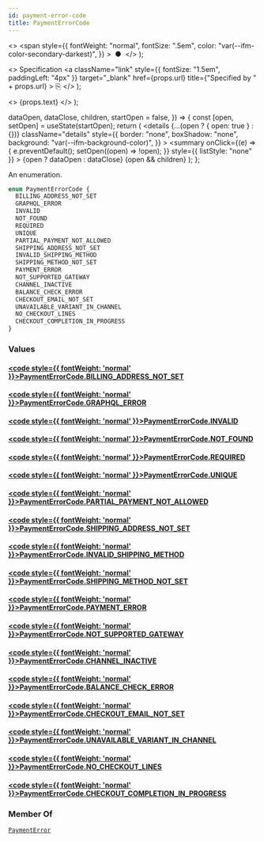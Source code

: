```yaml
---
id: payment-error-code
title: PaymentErrorCode
---
```


  <>
    <span
      style={{
        fontWeight: "normal",
        fontSize: ".5em",
        color: "var(--ifm-color-secondary-darkest)",
      }}
    >
      &nbsp;●&nbsp;
    </span>
  </>
);

  <>
    Specification
    <a
      className="link"
      style={{ fontSize: "1.5em", paddingLeft: "4px" }}
      target="\_blank"
      href={props.url}
      title={"Specified by " + props.url}
    >
      ⎘
    </a>
  </>
);

  <>
    <span className={props.class}>{props.text}</span>
  </>
);


  dataOpen,
  dataClose,
  children,
  startOpen = false,
}) => {
  const [open, setOpen] = useState(startOpen);
  return (
    <details
      {...(open ? { open: true } : {})}
      className="details"
      style={{
        border: "none",
        boxShadow: "none",
        background: "var(--ifm-background-color)",
      }}
    >
      <summary
        onClick={(e) => {
          e.preventDefault();
          setOpen((open) => !open);
        }}
        style={{ listStyle: "none" }}
      >
        {open ? dataOpen : dataClose}
      </summary>
      {open && children}
    </details>
  );
};

An enumeration.

```graphql
enum PaymentErrorCode {
  BILLING_ADDRESS_NOT_SET
  GRAPHQL_ERROR
  INVALID
  NOT_FOUND
  REQUIRED
  UNIQUE
  PARTIAL_PAYMENT_NOT_ALLOWED
  SHIPPING_ADDRESS_NOT_SET
  INVALID_SHIPPING_METHOD
  SHIPPING_METHOD_NOT_SET
  PAYMENT_ERROR
  NOT_SUPPORTED_GATEWAY
  CHANNEL_INACTIVE
  BALANCE_CHECK_ERROR
  CHECKOUT_EMAIL_NOT_SET
  UNAVAILABLE_VARIANT_IN_CHANNEL
  NO_CHECKOUT_LINES
  CHECKOUT_COMPLETION_IN_PROGRESS
}
```

### Values

#### [<code style={{ fontWeight: 'normal' }}>PaymentErrorCode.<b>BILLING_ADDRESS_NOT_SET</b></code>](#)

>

#### [<code style={{ fontWeight: 'normal' }}>PaymentErrorCode.<b>GRAPHQL_ERROR</b></code>](#)

>

#### [<code style={{ fontWeight: 'normal' }}>PaymentErrorCode.<b>INVALID</b></code>](#)

>

#### [<code style={{ fontWeight: 'normal' }}>PaymentErrorCode.<b>NOT_FOUND</b></code>](#)

>

#### [<code style={{ fontWeight: 'normal' }}>PaymentErrorCode.<b>REQUIRED</b></code>](#)

>

#### [<code style={{ fontWeight: 'normal' }}>PaymentErrorCode.<b>UNIQUE</b></code>](#)

>

#### [<code style={{ fontWeight: 'normal' }}>PaymentErrorCode.<b>PARTIAL_PAYMENT_NOT_ALLOWED</b></code>](#)

>

#### [<code style={{ fontWeight: 'normal' }}>PaymentErrorCode.<b>SHIPPING_ADDRESS_NOT_SET</b></code>](#)

>

#### [<code style={{ fontWeight: 'normal' }}>PaymentErrorCode.<b>INVALID_SHIPPING_METHOD</b></code>](#)

>

#### [<code style={{ fontWeight: 'normal' }}>PaymentErrorCode.<b>SHIPPING_METHOD_NOT_SET</b></code>](#)

>

#### [<code style={{ fontWeight: 'normal' }}>PaymentErrorCode.<b>PAYMENT_ERROR</b></code>](#)

>

#### [<code style={{ fontWeight: 'normal' }}>PaymentErrorCode.<b>NOT_SUPPORTED_GATEWAY</b></code>](#)

>

#### [<code style={{ fontWeight: 'normal' }}>PaymentErrorCode.<b>CHANNEL_INACTIVE</b></code>](#)

>

#### [<code style={{ fontWeight: 'normal' }}>PaymentErrorCode.<b>BALANCE_CHECK_ERROR</b></code>](#)

>

#### [<code style={{ fontWeight: 'normal' }}>PaymentErrorCode.<b>CHECKOUT_EMAIL_NOT_SET</b></code>](#)

>

#### [<code style={{ fontWeight: 'normal' }}>PaymentErrorCode.<b>UNAVAILABLE_VARIANT_IN_CHANNEL</b></code>](#)

>

#### [<code style={{ fontWeight: 'normal' }}>PaymentErrorCode.<b>NO_CHECKOUT_LINES</b></code>](#)

>

#### [<code style={{ fontWeight: 'normal' }}>PaymentErrorCode.<b>CHECKOUT_COMPLETION_IN_PROGRESS</b></code>](#)

>

### Member Of

[`PaymentError`](../../../api-reference/payments/objects/payment-error) <Badge class="badge badge--secondary" text="object"/>
